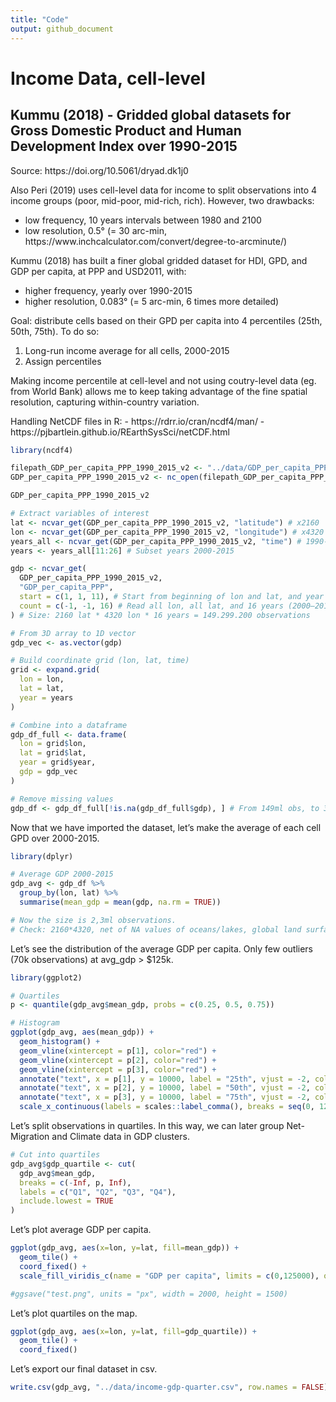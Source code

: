 ```yaml
---
title: "Code"
output: github_document
---
```


# Income Data, cell-level

## Kummu (2018) - Gridded global datasets for Gross Domestic Product and Human Development Index over 1990-2015

Source: https://doi.org/10.5061/dryad.dk1j0

Also Peri (2019) uses cell-level data for income to split observations into 4 income groups (poor, mid-poor, mid-rich, rich). However, two drawbacks:

- low frequency, 10 years intervals between 1980 and 2100
- low resolution, 0.5° (= 30 arc-min, https://www.inchcalculator.com/convert/degree-to-arcminute/)

Kummu (2018) has built a finer global gridded dataset for HDI, GPD, and GDP per capita, at PPP and USD2011, with:

- higher frequency, yearly over 1990-2015
- higher resolution, 0.083° (= 5 arc-min, 6 times more detailed)

Goal: distribute cells based on their GPD per capita into 4 percentiles (25th, 50th, 75th). To do so:

1) Long-run income average for all cells, 2000-2015
2) Assign percentiles

Making income percentile at cell-level and not using coutry-level data (eg. from World Bank) allows me to keep taking advantage of the fine spatial resolution, capturing within-country variation.

Handling NetCDF files in R:
- https://rdrr.io/cran/ncdf4/man/
- https://pjbartlein.github.io/REarthSysSci/netCDF.html

```r
library(ncdf4)

filepath_GDP_per_capita_PPP_1990_2015_v2 <- "../data/GDP_per_capita_PPP_1990_2015_v2.nc"
GDP_per_capita_PPP_1990_2015_v2 <- nc_open(filepath_GDP_per_capita_PPP_1990_2015_v2)

GDP_per_capita_PPP_1990_2015_v2
```

```r
# Extract variables of interest
lat <- ncvar_get(GDP_per_capita_PPP_1990_2015_v2, "latitude") # x2160
lon <- ncvar_get(GDP_per_capita_PPP_1990_2015_v2, "longitude") # x4320
years_all <- ncvar_get(GDP_per_capita_PPP_1990_2015_v2, "time") # 1990-2015
years <- years_all[11:26] # Subset years 2000-2015

gdp <- ncvar_get(
  GDP_per_capita_PPP_1990_2015_v2, 
  "GDP_per_capita_PPP", 
  start = c(1, 1, 11), # Start from beginning of lon and lat, and year 11
  count = c(-1, -1, 16) # Read all lon, all lat, and 16 years (2000–2015)
) # Size: 2160 lat * 4320 lon * 16 years = 149.299.200 observations

# From 3D array to 1D vector
gdp_vec <- as.vector(gdp)

# Build coordinate grid (lon, lat, time)
grid <- expand.grid(
  lon = lon,
  lat = lat,
  year = years
)

# Combine into a dataframe
gdp_df_full <- data.frame(
  lon = grid$lon,
  lat = grid$lat,
  year = grid$year,
  gdp = gdp_vec
)

# Remove missing values
gdp_df <- gdp_df_full[!is.na(gdp_df_full$gdp), ] # From 149ml obs, to 36ml obs
```

Now that we have imported the dataset, let's make the average of each cell GPD over 2000-2015.

```r
library(dplyr)

# Average GDP 2000-2015
gdp_avg <- gdp_df %>%
  group_by(lon, lat) %>%
  summarise(mean_gdp = mean(gdp, na.rm = TRUE))

# Now the size is 2,3ml observations.
# Check: 2160*4320, net of NA values of oceans/lakes, global land surface is 29%
```

Let's see the distribution of the average GDP per capita. Only few outliers (70k observations) at avg_gdp > $125k.

```r
library(ggplot2)

# Quartiles
p <- quantile(gdp_avg$mean_gdp, probs = c(0.25, 0.5, 0.75))

# Histogram
ggplot(gdp_avg, aes(mean_gdp)) +
  geom_histogram() +
  geom_vline(xintercept = p[1], color="red") +
  geom_vline(xintercept = p[2], color="red") +
  geom_vline(xintercept = p[3], color="red") +
  annotate("text", x = p[1], y = 10000, label = "25th", vjust = -2, color = "red") +
  annotate("text", x = p[2], y = 10000, label = "50th", vjust = -2, color = "red") +
  annotate("text", x = p[3], y = 10000, label = "75th", vjust = -2, color = "red") +
  scale_x_continuous(labels = scales::label_comma(), breaks = seq(0, 125000, by=25000))
```

Let's split observations in quartiles. In this way, we can later group Net-Migration and Climate data in GDP clusters.

```r
# Cut into quartiles
gdp_avg$gdp_quartile <- cut(
  gdp_avg$mean_gdp,
  breaks = c(-Inf, p, Inf),
  labels = c("Q1", "Q2", "Q3", "Q4"),
  include.lowest = TRUE
)
```

Let's plot average GDP per capita.

```r
ggplot(gdp_avg, aes(x=lon, y=lat, fill=mean_gdp)) +
  geom_tile() +
  coord_fixed() +
  scale_fill_viridis_c(name = "GDP per capita", limits = c(0,125000), oob = scales::squish, breaks = seq(0, 125000, length.out=10))

#ggsave("test.png", units = "px", width = 2000, height = 1500)
```

Let's plot quartiles on the map.

```r
ggplot(gdp_avg, aes(x=lon, y=lat, fill=gdp_quartile)) +
  geom_tile() +
  coord_fixed()
```

Let's export our final dataset in csv.

```r
write.csv(gdp_avg, "../data/income-gdp-quarter.csv", row.names = FALSE)
```

